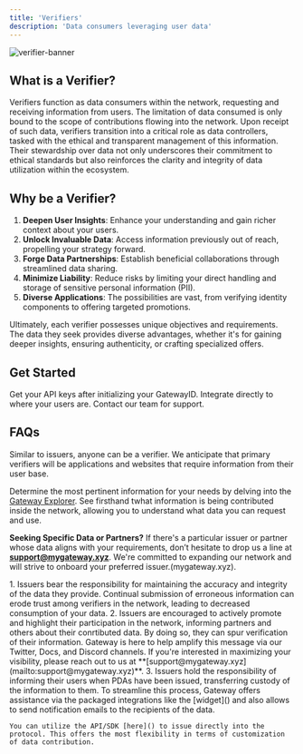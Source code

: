 ```yaml
---
title: 'Verifiers'
description: 'Data consumers leveraging user data'
---
```


![verifier-banner](https://cdn.mygateway.xyz/docs/verifier-banner.png
)

## What is a Verifier?

Verifiers function as data consumers within the network, requesting and receiving information from users. The limitation of data consumed is only bound to the scope of contributions flowing into the network. Upon receipt of such data, verifiers transition into a critical role as data controllers, tasked with the ethical and transparent management of this information. Their stewardship over data not only underscores their commitment to ethical standards but also reinforces the clarity and integrity of data utilization within the ecosystem.


## Why be a Verifier?

1. **Deepen User Insights**: Enhance your understanding and gain richer context about your users.
2. **Unlock Invaluable Data**: Access information previously out of reach, propelling your strategy forward.
3. **Forge Data Partnerships**: Establish beneficial collaborations through streamlined data sharing.
4. **Minimize Liability**: Reduce risks by limiting your direct handling and storage of sensitive personal information (PII).
5. **Diverse Applications**: The possibilities are vast, from verifying identity components to offering targeted promotions.

Ultimately, each verifier possesses unique objectives and requirements. The data they seek provides diverse advantages, whether it's for gaining deeper insights, ensuring authenticity, or crafting specialized offers.

## Get Started
<CardGroup cols={3}>
  <Card title="Dashboard" icon="table-columns" color= "#F5B5FF">
  Get your API keys after initializing your GatewayID.
  </Card>
  <Card title="Widgets" icon="mobile-button" color= "#F5B5FF">
    Integrate directly to where your users are. 
  </Card>
  <Card title="Talk to an Expert" icon="phone" color= "#F5B5FF">
   Contact our team for support.
  </Card>
</CardGroup>

## FAQs
<AccordionGroup>
  <Accordion title="Who can be a verifer/consume data?">
    Similar to issuers, anyone can be a verifier. We anticipate that primary verifiers will be applications and websites that require information from their user base.
  </Accordion>

  <Accordion title="What information should I verify?">

Determine the most pertinent information for your needs by delving into the [Gateway Explorer](explorer.mygateway.xyz). See firsthand twhat information is being contributed inside the network, allowing you to understand what data you can request and use.

**Seeking Specific Data or Partners?** If there's a particular issuer or partner whose data aligns with your requirements, don’t hesitate to drop us a line at **[support@mygateway.xyz](mailto:support@mygateway.xyz)**. We're committed to expanding our network and will strive to onboard your preferred issuer.(mygateway.xyz).

  </Accordion>

  <Accordion title="What is the issuer responsible/liable for?">
1. Issuers bear the responsibility for maintaining the accuracy and integrity of the data they provide. Continual submission of erroneous information can erode trust among verifiers in the network, leading to decreased consumption of your data.
2. Issuers are encouraged to actively promote and highlight their participation in the network, informing partners and others about their conrtibuted data. By doing so, they can spur verification of their information. Gateway is here to help amplify this message via our Twitter, Docs, and Discord channels. If you're interested in maximizing your visibility, please reach out to us at **[support@mygateway.xyz](mailto:support@mygateway.xyz)**.
3. Issuers hold the responsibility of informing their users when PDAs have been issued, transferring custody of the information to them. To streamline this process, Gateway offers assistance via the packaged integrations like the [widget]() and also allows to send notification emails to the recipients of the data.
  </Accordion>

  <Accordion title="How can I issue data directly through the protocol?">
    
    You can utilize the API/SDK [here]() to issue directly into the protocol. This offers the most flexibility in terms of customization of data contribution.

  </Accordion>
  
</AccordionGroup>




